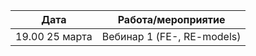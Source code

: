 Дата | Работа/мероприятие
-------- | ----------------------------------------------------------
19.00 25 марта | Вебинар 1 (FE-, RE-models)
